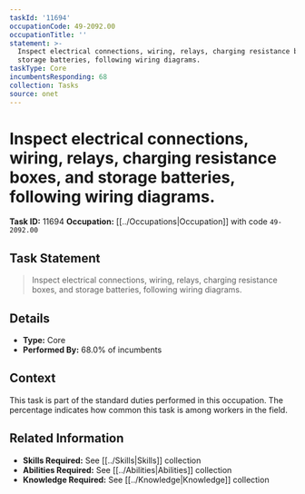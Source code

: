 ```yaml
---
taskId: '11694'
occupationCode: 49-2092.00
occupationTitle: ''
statement: >-
  Inspect electrical connections, wiring, relays, charging resistance boxes, and
  storage batteries, following wiring diagrams.
taskType: Core
incumbentsResponding: 68
collection: Tasks
source: onet
---
```

# Inspect electrical connections, wiring, relays, charging resistance boxes, and storage batteries, following wiring diagrams.

**Task ID:** 11694
**Occupation:** [[../Occupations|Occupation]] with code `49-2092.00`

## Task Statement

> Inspect electrical connections, wiring, relays, charging resistance boxes, and storage batteries, following wiring diagrams.

## Details

- **Type:** Core
- **Performed By:** 68.0% of incumbents

## Context

This task is part of the standard duties performed in this occupation. The percentage indicates how common this task is among workers in the field.

## Related Information

- **Skills Required:** See [[../Skills|Skills]] collection
- **Abilities Required:** See [[../Abilities|Abilities]] collection
- **Knowledge Required:** See [[../Knowledge|Knowledge]] collection
